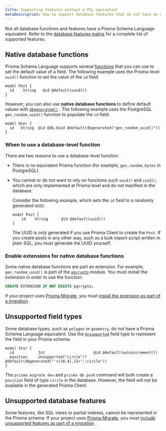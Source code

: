 ```yaml
---
title: Supporting features without a PSL equivalent
metaDescription: How to support database features that do not have an equivalent syntax in Prisma Schema Language.
---
```


<TopBlock>

Not all database functions and features have a Prisma Schema Language equivalent. Refer to the [database features matrix](../../../reference/database-reference/database-features) for a complete list of supported features.

</TopBlock>

## Native database functions

Prisma Schema Language supports several [functions](../../../reference/api-reference/prisma-schema-reference#attribute-functions) that you can use to set the default value of a field. The following example uses the Prisma-level `uuid()` function to set the value of the `id` field:


```prisma
model Post {
  id    String   @id @default(uuid())
}
```

However, you can also use **native database functions** to define default values with [`dbgenerated()`](../../../reference/api-reference/prisma-schema-reference#dbgenerated) <span class="api"></span>. The following example uses the PostgreSQL `gen_random_uuid()` function to populate the `id` field:

```prisma
model User {
  id   String  @id @db.Uuid @default(dbgenerated("gen_random_uuid()"))
}
```

### When to use a database-level function

There are two reasons to use a database-level function:

* There is no equivalent Prisma function (for example, `gen_random_bytes` in PostgreSQL).
* You cannot or do not want to rely on functions such `uuid()` and `cuid()`, which are only implemented at Prisma level and do not manifest in the database.

    Consider the following example, which sets the `id` field to a randomly generated `UUID`:

    ```prisma
    model Post {
        id    String      @id @default(uuid())
    }
    ```

     The UUID is _only_ generated if you use Prisma Client to create the `Post`. If you create posts in any other way, such as a bulk import script written in plain SQL, you must generate the UUID yourself.

### Enable extensions for native database functions

Some native database functions are part an extension. For example, `gen_random_uuid()` is part of the [`pgcrypto`](https://www.postgresql.org/docs/10/pgcrypto.html) module. You must install the extension in order to use the function:

```sql
CREATE EXTENSION IF NOT EXISTS pgcrypto;
```

If your project uses [Prisma Migrate](../prisma-migrate), you must [install the extension as part of a migration](../../../guides/database/developing-with-prisma-migrate/enable-native-database-functions) <span class="guide"></span>.

## Unsupported field types

Some database types, such as `polygon` or `geometry`, do not have a Prisma Schema Language equivalent. Use the [`Unsupported`](../../../reference/api-reference/prisma-schema-reference#unsupported) <span class="api"></span> field type to represent the field in your Prisma schema:

```prisma highlight=3;normal
model Star {
  id           Int                      @id @default(autoincrement())
  position     Unsupported("circle")?   @default(dbgenerated("'<(10,4),11>'::circle"))
}
```

The `prisma migrate dev` and `prisma db push` command will both create a `position` field of type `circle` in the database. However, the field will not be available in the generated Prisma Client.

## Unsupported database features

Some features, like SQL views or partial indexes, cannot be represented in the Prisma schema. If your project uses [Prisma Migrate](../prisma-migrate), you must [include unsupported features as part of a migration](../../../guides/database/developing-with-prisma-migrate/include-unsupported-database-features) <span class="guide"></span>.


